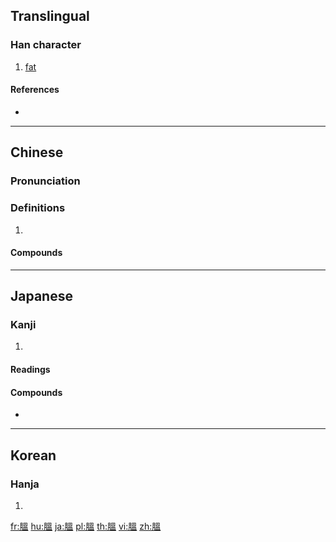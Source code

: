 {{character info/new}}
{{also|腽}}
==Translingual==

===Han character===
{{Han char|rn=130|rad=肉|as=10|sn=14|four=76217|canj=BWOT|ids=⿰⺼𥁕}}

# [[fat]]

====References====
* {{Han ref|kx=0990.220|dkj=29757|dj=1443.090|hdz=32102.051|uh=8183|ud=33155|bh=E3A6|bd=58278}}

----

==Chinese==
{{zh-forms|s=腽}}

===Pronunciation===
{{zh-pron
|m=wà
|c=wat1
|cat=
}}

===Definitions===
{{zh-hanzi}}

# {{rfdef|zh}}

====Compounds====
{{zh-der|膃肭|膃肭臍}}

----

==Japanese==

===Kanji===
{{ja-kanji|grade=|rs=肉10}}

# {{defn|lang=ja|sort=肉10}}

====Readings====
{{ja-readings|goon=[[おち]] (ochi)|kanon=[[おつ]] (otsu)}}

====Compounds====
* {{ja-r|膃肭臍|おっとせい|[[fur seal]]}}

----

==Korean==

===Hanja===
{{ko-hanja|hangeul=올|eumhun=|rv=ol|mr=ol|y=ol}}

# {{defn|lang=ko|sort=肉10}}

[[fr:膃]]
[[hu:膃]]
[[ja:膃]]
[[pl:膃]]
[[th:膃]]
[[vi:膃]]
[[zh:膃]]